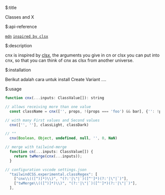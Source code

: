 $:title

Classes and X


$:api-reference

[`mdn`](https://developer.mozilla.org/en-US/docs/Web/API/Element/classList#examples)
[`inspired by clsx`](https://www.npmjs.com/package/clsx)


$:description

cnx is inspired by [clsx](https://www.npmjs.com/package/clsx), the arguments you give in cn or clsx you can put into cnx, so that you can think of cnx as clsx from another universe.


$:installation

Berikut adalah cara untuk install Create Variant ....


$:usage

```js showLineNumbers{number}
function cnx(...inputs: ClassValue[]): string

// allows receiving more than one value
  const className = cnx(['', props, !(props === 'foo') && bar], {'': !props}, '');

// with many First values ​​and Second values
  cnx(['', ''], classLight, classDark)

// ""
  cnx(Boolean, Object, undefined, null, '', 0, NaN)

// merge with tailwind-merge
  function cn(...inputs: ClassValue[]) {
    return twMerge(cnx(...inputs));
  }

// configuration vscode settings.json
  "tailwindCSS.experimental.classRegex": [
    ["cnx\\(([^)]*)\\)", "(?:'|\"|`)([^']*)(?:'|\"|`)"],
    ["twMerge\\(([^)]*)\\)", "(?:'|\"|`)([^']*)(?:'|\"|`)"],
  ],
```